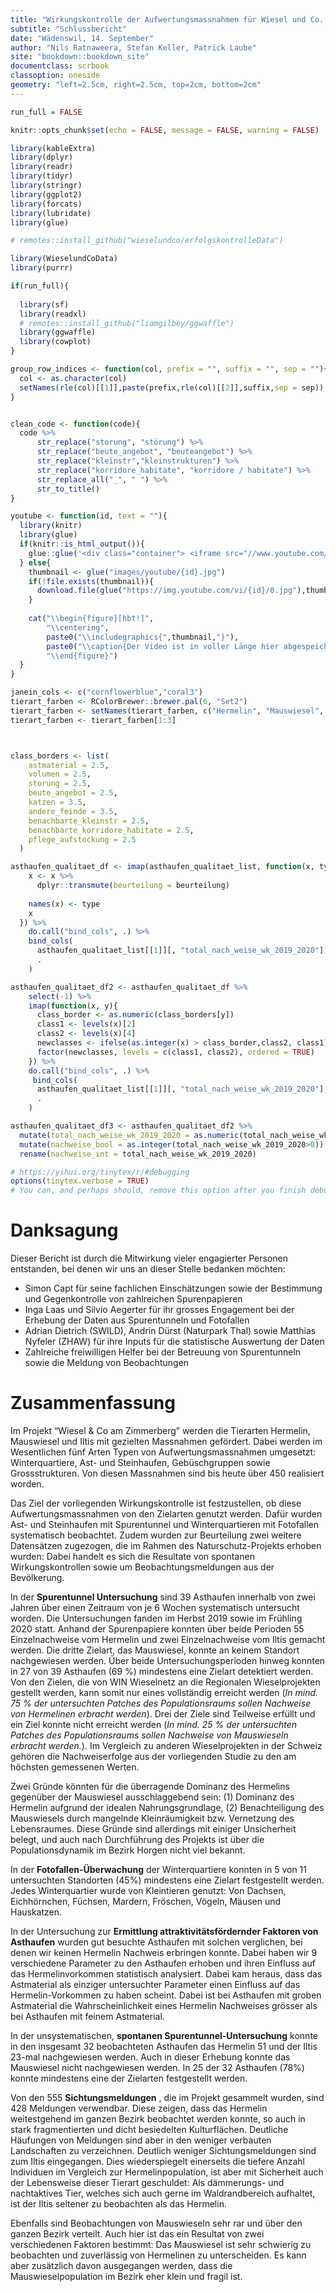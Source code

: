 ```yaml
---
title: "Wirkungskontrolle der Aufwertungsmassnahmen für Wiesel und Co. am Zimmerberg"
subtitle: "Schlussbericht"
date: "Wädenswil, 14. September"
author: "Nils Ratnaweera, Stefan Keller, Patrick Laube"
site: "bookdown::bookdown_site"
documentclass: scrbook
classoption: oneside
geometry: "left=2.5cm, right=2.5cm, top=2cm, bottom=2cm" 
---
```



```r
run_full = FALSE

knitr::opts_chunk$set(echo = FALSE, message = FALSE, warning = FALSE)

library(kableExtra)
library(dplyr)
library(readr)
library(tidyr)
library(stringr)
library(ggplot2)
library(forcats)  
library(lubridate)
library(glue)

# remotes::install_github("wieselundco/erfolgskontrolleData")

library(WieselundCoData)
library(purrr)

if(run_full){
  
  library(sf)
  library(readxl)  
  # remotes::install_github("liamgilbey/ggwaffle")
  library(ggwaffle)
  library(cowplot)
}

group_row_indices <- function(col, prefix = "", suffix = "", sep = ""){
  col <- as.character(col)
  setNames(rle(col)[[1]],paste(prefix,rle(col)[[2]],suffix,sep = sep))
}


clean_code <- function(code){
  code %>%
      str_replace("storung", "störung") %>%
      str_replace("beute_angebot", "beuteangebot") %>%
      str_replace("kleinstr","kleinstrukturen") %>%
      str_replace("korridore_habitate", "korridore / habitate") %>%
      str_replace_all("_", " ") %>%
      str_to_title()
}

youtube <- function(id, text = ""){
  library(knitr)
  library(glue)
  if(knitr::is_html_output()){
    glue::glue('<div class="container"> <iframe src="//www.youtube.com/embed/{id}" frameborder="0" allowfullscreen class="video"></iframe> </div><caption class = "caption">{text}</caption>')
  } else{
    thumbnail <- glue("images/youtube/{id}.jpg")
    if(!file.exists(thumbnail)){
      download.file(glue("https://img.youtube.com/vi/{id}/0.jpg"),thumbnail, mode = 'wb')
    }
    
    cat("\\begin{figure}[hbt!]",
        "\\centering",
        paste0("\\includegraphics{",thumbnail,"}"),
        paste0("\\caption{Der Video ist in voller Länge hier abgespeichert: \\url{https://youtu.be/",id,"}}"),
        "\\end{figure}")
  }
}

janein_cols <- c("cornflowerblue","coral3")
tierart_farben <- RColorBrewer::brewer.pal(6, "Set2")
tierart_farben <- setNames(tierart_farben, c("Hermelin", "Mauswiesel", "Iltis", "Baummarder", "Steinmarder","andere Arten"))
tierart_farben <- tierart_farben[1:3]



class_borders <- list(
    astmaterial = 2.5,
    volumen = 2.5,
    storung = 2.5,
    beute_angebot = 2.5,
    katzen = 3.5,
    andere_feinde = 3.5,
    benachbarte_kleinstr = 2.5,
    benachbarte_korridore_habitate = 2.5,
    pflege_aufstockung = 2.5
  )

asthaufen_qualitaet_df <- imap(asthaufen_qualitaet_list, function(x, type){
    x <- x %>%    
      dplyr::transmute(beurteilung = beurteilung)
    
    names(x) <- type
    x
  }) %>%
    do.call("bind_cols", .) %>%
    bind_cols(
      asthaufen_qualitaet_list[[1]][, "total_nach_weise_wk_2019_2020"],
      .
    )

asthaufen_qualitaet_df2 <- asthaufen_qualitaet_df %>%
    select(-1) %>%
    imap(function(x, y){
      class_border <- as.numeric(class_borders[y])
      class1 <- levels(x)[2]
      class2 <- levels(x)[4]
      newclasses <- ifelse(as.integer(x) > class_border,class2, class1)
      factor(newclasses, levels = c(class1, class2), ordered = TRUE)
    }) %>%
    do.call("bind_cols", .) %>%
     bind_cols(
      asthaufen_qualitaet_list[[1]][, "total_nach_weise_wk_2019_2020"],
      .
    )

asthaufen_qualitaet_df3 <- asthaufen_qualitaet_df2 %>%
  mutate(total_nach_weise_wk_2019_2020 = as.numeric(total_nach_weise_wk_2019_2020)) %>%
  mutate(nachweise_bool = as.integer(total_nach_weise_wk_2019_2020>0)) %>%
  rename(nachweise_int = total_nach_weise_wk_2019_2020)
```


```r
# https://yihui.org/tinytex/r/#debugging
options(tinytex.verbose = TRUE)
# You can, and perhaps should, remove this option after you finish debugging (to silence LaTeX, because you no longer need to read the full log).

```

# Danksagung

Dieser Bericht ist durch die Mitwirkung vieler engagierter Personen entstanden, bei denen wir uns an dieser Stelle bedanken möchten:

- Simon Capt für seine fachlichen Einschätzungen sowie der Bestimmung und Gegenkontrolle von zahlreichen Spurenpapieren
- Inga Laas und Silvio Aegerter für ihr grosses Engagement bei der Erhebung der Daten aus Spurentunneln und Fotofallen 
- Adrian Dietrich (SWILD), Andrin Dürst (Naturpark Thal) sowie Matthias Nyfeler (ZHAW) für ihre Inputs für die statistische Auswertung der Daten
- Zahlreiche freiwilligen Helfer bei der Betreuung von Spurentunneln sowie die Meldung von Beobachtungen





# Zusammenfassung {-}

Im Projekt "Wiesel &amp; Co am Zimmerberg" werden die Tierarten Hermelin, Mauswiesel und Iltis mit gezielten Massnahmen gefördert. Dabei werden im Wesentlichen fünf Arten Typen von Aufwertungsmassnahmen umgesetzt: Winterquartiere, Ast- und Steinhaufen, Gebüschgruppen sowie Grossstrukturen. Von diesen Massnahmen sind bis heute über 450 realisiert worden.

Das Ziel der vorliegenden Wirkungskontrolle ist festzustellen, ob diese Aufwertungsmassnahmen von den Zielarten genutzt werden. Dafür wurden Ast- und Steinhaufen mit Spurentunnel und Winterquartieren mit Fotofallen systematisch beobachtet. Zudem wurden zur Beurteilung zwei weitere Datensätzen zugezogen, die im Rahmen des Naturschutz-Projekts erhoben wurden: Dabei handelt es sich die Resultate von spontanen Wirkungskontrollen sowie um Beobachtungsmeldungen aus der Bevölkerung.

In der **Spurentunnel Untersuchung** sind 39 Asthaufen innerhalb von zwei Jahren über einen Zeitraum von je 6 Wochen systematisch untersucht worden. Die Untersuchungen fanden im Herbst 2019 sowie im Frühling 2020 statt. Anhand der Spurenpapiere konnten über beide Perioden 55 Einzelnachweise vom Hermelin und zwei Einzelnachweise vom Iltis gemacht werden. Die dritte Zielart, das Mauswiesel, konnte an keinem Standort nachgewiesen werden. Über beide Untersuchungsperioden hinweg konnten in 27 von 39 Asthaufen (69 %) mindestens eine Zielart detektiert werden. Von den Zielen, die von WIN Wieselnetz an die Regionalen Wieselprojekten gestellt werden, kann somit nur eines vollständig erreicht werden (*In mind. 75 % der untersuchten Patches des Populationsraums sollen Nachweise von Hermelinen erbracht werden*). Drei der Ziele sind Teilweise erfüllt und ein Ziel konnte nicht erreicht werden (*In mind. 25 % der untersuchten Patches des Populationsraums sollen Nachweise von Mauswieseln erbracht werden.*). Im Vergleich zu anderen Wieselprojekten in der Schweiz gehören die Nachweiserfolge aus der vorliegenden Studie zu den am höchsten gemessenen Werten. 

Zwei Gründe könnten für die überragende Dominanz des Hermelins gegenüber der Mauswiesel ausschlaggebend sein: (1) Dominanz des Hermelin aufgrund der idealen Nahrungsgrundlage, (2) Benachteiligung des Mauswiesels durch mangelnde Kleinräumigkeit bzw. Vernetzung des Lebensraumes. Diese Gründe sind allerdings mit einiger Unsicherheit belegt, und auch nach Durchführung des Projekts ist über die Populationsdynamik im Bezirk Horgen nicht viel bekannt.

In der **Fotofallen-Überwachung** der Winterquartiere konnten in 5 von 11 untersuchten Standorten (45%) mindestens eine Zielart festgestellt werden. Jedes Winterquartier wurde von Kleintieren genutzt: Von Dachsen, Eichhörnchen, Füchsen, Mardern, Fröschen, Vögeln, Mäusen und Hauskatzen.

In der Untersuchung zur **Ermittlung attraktivitätsfördernder Faktoren von Asthaufen** wurden gut besuchte Asthaufen mit solchen verglichen, bei denen wir keinen Hermelin Nachweis erbringen konnte. Dabei haben wir 9 verschiedene Parameter zu den Asthaufen erhoben und ihren Einfluss auf das Hermelinvorkommen statistisch analysiert. Dabei kam heraus, dass das Astmaterial als einziger untersuchter Parameter einen Einfluss auf das Hermelin-Vorkommen zu haben scheint. Dabei ist bei Asthaufen mit groben Astmaterial die Wahrscheinlichkeit eines Hermelin Nachweises grösser als bei Asthaufen mit feinem Astmaterial. 

In der unsystematischen, **spontanen Spurentunnel-Untersuchung** konnte in den insgesamt 32 beobachteten Asthaufen das Hermelin 51 und der Iltis 23-mal nachgewiesen werden. Auch in dieser Erhebung konnte das Mauswiesel nicht nachgewiesen werden. In 25 der 32 Asthaufen (78%) konnte mindestens eine der Zielarten festgestellt werden.

Von den 555 **Sichtungsmeldungen** , die im Projekt gesammelt wurden, sind 428 Meldungen verwendbar. Diese zeigen, dass das Hermelin weitestgehend im ganzen Bezirk beobachtet werden konnte, so auch in stark fragmentierten und dicht besiedelten Kulturflächen. Deutliche Häufungen von Meldungen sind aber in den weniger verbauten Landschaften zu verzeichnen. Deutlich weniger Sichtungsmeldungen sind zum Iltis eingegangen. Dies wiederspiegelt einerseits die tiefere Anzahl Individuen im Vergleich zur Hermelinpopulation, ist aber mit Sicherheit auch der Lebensweise dieser Tierart geschuldet: Als dämmerungs- und nachtaktives Tier, welches sich auch gerne im Waldrandbereich aufhaltet, ist der Iltis seltener zu beobachten als das Hermelin.

Ebenfalls sind Beobachtungen von Mauswieseln sehr rar und über den ganzen Bezirk verteilt. Auch hier ist das ein Resultat von zwei verschiedenen Faktoren bestimmt: Das Mauswiesel ist sehr schwierig zu beobachten und zuverlässig von Hermelinen zu unterscheiden. Es kann aber zusätzlich davon ausgegangen werden, dass die Mauswieselpopulation im Bezirk eher klein und fragil ist.